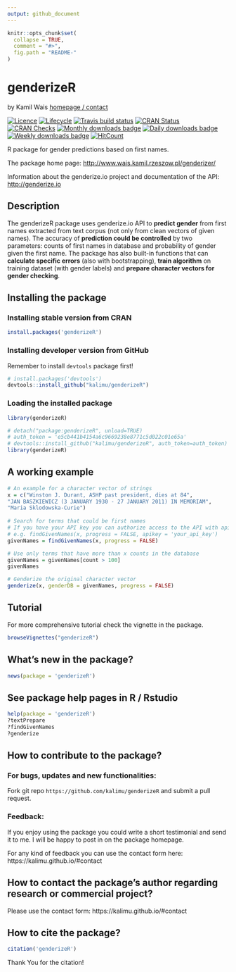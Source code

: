 ```yaml
---
output: github_document
---
```


<!-- README.md is generated from README.Rmd. Please edit that file -->

```r
knitr::opts_chunk$set(
  collapse = TRUE,
  comment = "#>",
  fig.path = "README-"
)
```

 
genderizeR
==========
by Kamil Wais [homepage / contact](https://kalimu.github.io)

 
[![Licence](https://img.shields.io/badge/licence-MIT-blue.svg)](https://www.r-project.org/Licenses/MIT) 
[![Lifecycle](https://img.shields.io/badge/lifecycle-stable-brightgreen.svg)](https://www.tidyverse.org/lifecycle/)
[![Travis build status](https://travis-ci.org/kalimu/genderizeR.png?branch=master)](https://travis-ci.org/kalimu/genderizeR)
[![CRAN Status](http://www.r-pkg.org/badges/version/genderizeR)](https://cran.r-project.org/package=genderizeR)
[![CRAN Checks](https://cranchecks.info/badges/summary/genderizeR)](https://cran.r-project.org/web/checks/check_results_genderizeR.html)
[![Monthly downloads badge](http://cranlogs.r-pkg.org/badges/last-month/genderizeR)](https://cran.r-project.org/package=genderizeR)
[![Daily downloads badge](https://cranlogs.r-pkg.org/badges/last-day/genderizeR?color=blue)](https://CRAN.R-project.org/package=genderizeR)
[![Weekly downloads badge](https://cranlogs.r-pkg.org/badges/last-week/genderizeR?color=blue)](https://CRAN.R-project.org/package=genderizeR)
[![HitCount](http://hits.dwyl.io/kalimu/genderizeR.svg)](http://hits.dwyl.io/kalimu/genderizeR)

R package for gender predictions based on first names. 

The package home page:
[http://www.wais.kamil.rzeszow.pl/genderizer/](http://www.wais.kamil.rzeszow.pl/genderizer/)

Information about the genderize.io project and documentation of the API: 
[http://genderize.io](http://genderize.io)


## Description

The genderizeR package uses genderize.io API to __predict gender__ from first names extracted from text corpus (not only from clean vectors of given names). The accuracy of __prediction could be controlled__ by two parameters: counts of first names in database and probability of gender given the first name. The package has also built-in functions that can __calculate specific errors__ (also with bootstrapping), __train algorithm__ on training dataset (with gender labels) and __prepare character vectors for gender checking__.  


## Installing the package

### Installing stable version from CRAN

```r
install.packages('genderizeR')
```

### Installing developer version from GitHub

Remember to install `devtools` package first!

```r
# install.packages('devtools')
devtools::install_github("kalimu/genderizeR")
```

### Loading the installed package

```r
library(genderizeR)
```

```r
# detach("package:genderizeR", unload=TRUE)
# auth_token = 'e5cb441b4154a6c9669238e8771c5d022c01e65a'
# devtools::install_github("kalimu/genderizeR", auth_token=auth_token)
library(genderizeR)
```

## A working example

```r
# An example for a character vector of strings
x = c("Winston J. Durant, ASHP past president, dies at 84",
"JAN BASZKIEWICZ (3 JANUARY 1930 - 27 JANUARY 2011) IN MEMORIAM",
"Maria Sklodowska-Curie")
 
# Search for terms that could be first names
# If you have your API key you can authorize access to the API with apikey argument
# e.g. findGivenNames(x, progress = FALSE, apikey = 'your_api_key')
givenNames = findGivenNames(x, progress = FALSE)

# Use only terms that have more than x counts in the database
givenNames = givenNames[count > 100]
givenNames

# Genderize the original character vector
genderize(x, genderDB = givenNames, progress = FALSE)

```
## Tutorial

For more comprehensive tutorial check the vignette in the package.

```r
browseVignettes("genderizeR")
```

## What's new in the package?

```r
news(package = 'genderizeR')
```

## See package help pages in R / Rstudio

```r
help(package = 'genderizeR')
?textPrepare
?findGivenNames
?genderize
```


## How to contribute to the package?

### For bugs, updates and new functionalities:

Fork git repo `https://github.com/kalimu/genderizeR` and submit a pull request.

### Feedback:

If you enjoy using the package you could write a short testimonial 
and send it to me. I will be happy to post in on the package homepage.

For any kind of feedback you can use the contact form here: https://kalimu.github.io/#contact

## How to contact the package's author regarding research or commercial project?

Please use the contact form: https://kalimu.github.io/#contact

## How to cite the package?

```r
citation('genderizeR')
```

Thank You for the citation!
